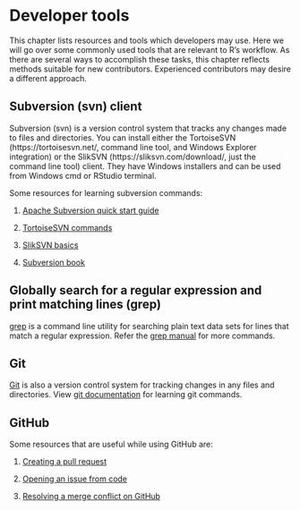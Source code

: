 # Developer tools

This chapter lists resources and tools which developers may use. Here we will go over some commonly used tools that are relevant to R’s workflow. As there are several ways to accomplish these tasks, this chapter reflects methods suitable for new contributors. Experienced contributors may desire a different approach.

## Subversion (svn) client

Subversion (svn) is a version control system that tracks any changes made to files and directories. You can install either the TortoiseSVN (https://tortoisesvn.net/, command line tool, and Windows Explorer integration) or the SlikSVN (https://sliksvn.com/download/, just the command line tool) client. They have Windows installers and can be used from Windows cmd or RStudio terminal.

Some resources for learning subversion commands:

1. [Apache Subversion quick start guide](http://subversion.apache.org/quick-start)

2. [TortoiseSVN commands](https://tortoisesvn.net/docs/nightly/TortoiseSVN_en/tsvn-cli-main.html) 

3. [SlikSVN basics](https://sliksvn.com/support/subversion-basics-using-check-out-update-check-in-commit/)

4. [Subversion book](http://svnbook.red-bean.com/)

## Globally search for a regular expression and print matching lines (grep)

[grep](https://en.wikipedia.org/wiki/Grep) is a command line utility for searching plain text data sets for lines that match a regular expression. Refer the [grep manual](https://www.gnu.org/software/grep/manual/grep.html) for more commands.

## Git

[Git](https://en.wikipedia.org/wiki/Git) is also a version control system for tracking changes in any files and directories. View [git documentation](https://git-scm.com/doc) for learning git commands.

## GitHub

Some resources that are useful while using GitHub are:

1. [Creating a pull request](https://docs.github.com/en/github/collaborating-with-issues-and-pull-requests/creating-a-pull-request)

2. [Opening an issue from code](https://docs.github.com/en/github/managing-your-work-on-github/opening-an-issue-from-code)

3. [Resolving a merge conflict on GitHub](https://docs.github.com/en/github/collaborating-with-issues-and-pull-requests/resolving-a-merge-conflict-on-github)
